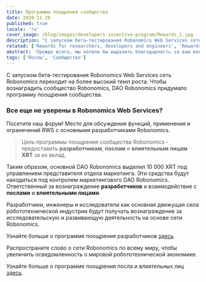 ```yaml
---
title: Программа поощрения сообщества
date: 2020-11-20
published: true
locale: 'ru'
cover_image: /blog/images/developers-incentive-program/Rewards_1.jpg
description: "С запуском бета-тестирования Robonomics Web Services сеть Robonomics переходит на более высокий темп роста. Чтобы вознаградить сообщество Robonomics, DAO Robonomics придумало программу поощрения сообщества."
related: ['Rewards for researchers, developers and engineers', 'Rewards for Ambassadors & Influencers']
abstract: 'Прежде всего, мы хотели бы выразить благодарность за ваш вклад в развитие сети Robonomics. Поскольку сеть Robonomics быстро развивается в экосистеме Polkadot, основные разработчики DAO подчеркивают важность поддержки сообщества Robonomics.'
tags: ['Послы', 'Сообщество']
---
```

 

С запуском бета-тестирования Robonomics Web Services сеть Robonomics переходит на более высокий темп роста. Чтобы вознаградить сообщество Robonomics, DAO Robonomics придумало программу поощрения сообщества.

<TextCard icon="/icons/icon-forum.png" link="https://discourse.robonomics.network/c/robonomics-web-services/">

### Все еще не уверены в Robonomics Web Services?
Посетите наш форум! Место для обсуждения функций, применения и ограничений RWS с основными разработчиками Robonomics.

</TextCard>

> Цель программы поощрения сообщества Robonomics - предоставить **разработчикам**, **послам** и **влиятельным лицам** **XRT** за их вклад.

Таким образом, основной DAO Robonomics выделил 10 000 XRT под управлением представителя отдела маркетинга.
Эти средства будут находиться под контролем маркетингового DAO Robonomics. Ответственный за вознаграждение **разработчиков** и взаимодействие с **послами** и **влиятельными лицами**.

Разработчики, инженеры и исследователи как основная движущая сила робототехнической индустрии будут получать вознаграждение за исследовательскую и развивающую деятельность на основе сети Robonomics.

Узнайте больше о программе поощрения разработчиков [здесь](https://robonomics.network/blog/rewards-for-researchers-developers-and-engineers/).

Распространите слово о сети Robonomics по всему миру, чтобы увеличить осведомленность о мировой робототехнической экономике.

Узнайте больше о программе поощрения посла и влиятельных лиц [здесь](https://robonomics.network/blog/rewards-for-ambassadors-and-influencers/).